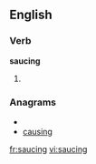 
==English==

===Verb===
'''saucing'''

# {{present participle of|[[sauce]]}}

===Anagrams===
* {{alphagram|acginsu}}
* [[causing#English|causing]]

[[fr:saucing]]
[[vi:saucing]]